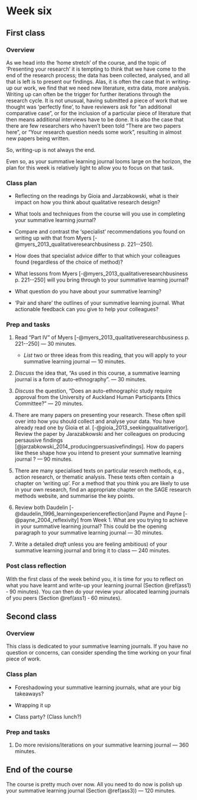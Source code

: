 # Week six {#w6-details}

## First class {-}

### Overview {-}

As we head into the 'home stretch' of the course, and the topic of
'Presenting your research' it is tempting to think that we have come
to the end of the research process; the data has been collected,
analysed, and all that is left is to present our findings. Alas, it is
often the case that in writing-up our work, we find that we need new
literature, extra data, more analysis. Writing up can often be the
trigger for further iterations through the research cycle. It is not
unusual, having submitted a piece of work that we thought was
'perfectly fine', to have reviewers ask for "an additional comparative
case", or for the inclusion of a particular piece of literature that
then means additional interviews have to be done. It is also the case
that there are few researchers who haven't been told "There are two
papers here", or "Your research question needs some work", resulting
in almost new papers being written.

So, writing-up is not always the end.

Even so, as your summative learning journal looms large on the
horizon, the plan for this week is relatively light to allow you to
focus on that task.

### Class plan {-}

* Reflecting on the readings by Gioia and Jarzabkowski, what is their
  impact on how you think about qualitative research design?

* What tools and techniques from the course will you use in completing
  your summative learning journal?

* Compare and contrast the 'specialist' recommendations you found on
  writing up with that from Myers
  [-@myers_2013_qualitativeresearchbusiness p. 221--250].
  
* How does that specialist advice differ to that which your colleagues found (regardless of the choice of method)?

* What lessons from Myers [-@myers_2013_qualitativeresearchbusiness
   p. 221--250] will you bring through to your summative learning
   journal?

* What question do you have about your summative learning?

* 'Pair and share' the outlines of your summative learning journal.
  What actionable feedback can you give to help your colleagues?


### Prep and tasks {-}

1. Read "Part IV" of Myers [-@myers_2013_qualitativeresearchbusiness
   p. 221--250] --- 30 minutes.
   
   - *List* two or three ideas from this reading, that you will apply to
     your summative learning journal --- 10 minutes.
	 
2. *Discuss* the idea that, "As used in this course, a summative
   learning journal is a form of auto-ethnography". --- 30 minutes.
   
3. *Discuss* the question, "Does an auto-ethnographic study require
   approval from the University of Auckland Human Participants Ethics
   Committee?" --- 20 minutes.

4. There are many papers on presenting your research. These often
   spill over into how you should collect and analyse your data. You
   have already read one by Gioia et al.
   [-@gioia_2013_seekingqualitativerigor]. Review the paper by
   Jarazabkowski and her colleagues on producing persausive findings
   [@jarzabkowski_2014_producingpersuasivefindings]. How do papers
   like these shape how you intend to present your summative learning
   journal ? --- 90 minutes.
   
5. There are many specialised texts on particular reserch methods,
   e.g., action research, or thematic analysis. These texts often
   contain a chapter on 'writing up'. For a method that you think you
   are likely to use in your own research, find an appropriate chapter
   on the SAGE research methods website, and summarise the key points.
   
6. Review both Daudelin
   [-@daudelin_1996_learningexperiencereflection]and Payne and Payne
   [-@payne_2004_reflexivity] from Week 1. What are you trying to
   achieve in your summative learning journal? This could be the
   opening paragraph to your summative learning journal --- 30
   minutes.

7. Write a detailed *draft* unless you are feeling
   ambitious) of your summative learning journal and bring it to class
   --- 240 minutes.
   
### Post class reflection

With the first class of the week behind you, it is time for you to reflect on what
you have learnt and write-up your learning journal (Section
\@ref(ass1) &dash; 90 minutes). You can then do your review your allocated learning
journals of you  peers (Section \@ref(ass1) &dash; 60 minutes).


## Second class {-}

### Overview {-}

This class is dedicated to your summative learning journals. If you have no question or concerns, can consider spending the time working on your final piece of work.

### Class plan {-}

* Foreshadowing your summative learning journals, what are your big takeaways?

* Wrapping it up

* Class party? (Class lunch?)

### Prep and tasks {-}

1. Do more revisions/iterations on your summative learning journal
   --- 360 minutes.


## End of the course {-}

The course is pretty much over now. All you need to do now is polish
up your summative learning journal (Section \@ref(ass3)) --- 120
minutes.
